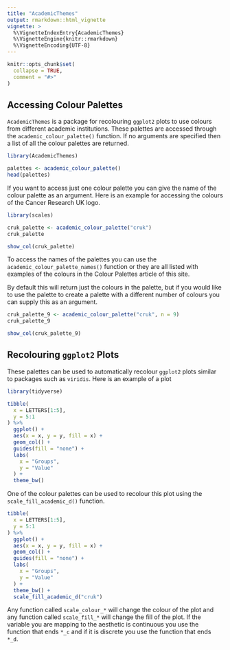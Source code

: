 ```yaml
---
title: "AcademicThemes"
output: rmarkdown::html_vignette
vignette: >
  %\VignetteIndexEntry{AcademicThemes}
  %\VignetteEngine{knitr::rmarkdown}
  %\VignetteEncoding{UTF-8}
---
```


```r
knitr::opts_chunk$set(
  collapse = TRUE,
  comment = "#>"
)
```

## Accessing Colour Palettes

`AcademicThemes` is a package for recolouring `ggplot2` plots to use colours from different academic institutions. These palettes are accessed through the `academic_colour_palette()` function. If no arguments are specified then a list of all the colour palettes are returned.

```r
library(AcademicThemes)

palettes <- academic_colour_palette()
head(palettes)
```

If you want to access just one colour palette you can give the name of the colour palette as an argument. Here is an example for accessing the colours of the Cancer Research UK logo.

```r
library(scales)

cruk_palette <- academic_colour_palette("cruk")
cruk_palette

show_col(cruk_palette)
```

To access the names of the palettes you can use the `academic_colour_palette_names()` function or they are all listed with examples of the colours in the Colour Palettes article of this site.

By default this will return just the colours in the palette, but if you would like to use the palette to create a palette with a different number of colours you can supply this as an argument.

```r
cruk_palette_9 <- academic_colour_palette("cruk", n = 9)
cruk_palette_9

show_col(cruk_palette_9)
```

## Recolouring `ggplot2` Plots

These palettes can be used to automatically recolour `ggplot2` plots similar to packages such as `viridis`. Here is an example of a plot 

```r
library(tidyverse)

tibble(
  x = LETTERS[1:5],
  y = 5:1
) %>%
  ggplot() +
  aes(x = x, y = y, fill = x) +
  geom_col() +
  guides(fill = "none") +
  labs(
    x = "Groups",
    y = "Value"
  ) +
  theme_bw()
```

One of the colour palettes can be used to recolour this plot using the `scale_fill_academic_d()` function.

```r
tibble(
  x = LETTERS[1:5],
  y = 5:1
) %>%
  ggplot() +
  aes(x = x, y = y, fill = x) +
  geom_col() +
  guides(fill = "none") +
  labs(
    x = "Groups",
    y = "Value"
  ) +
  theme_bw() +
  scale_fill_academic_d("cruk")
```

Any function called `scale_colour_*` will change the colour of the plot and any function called `scale_fill_*` will change the fill of the plot. If the variable you are mapping to the aesthetic is continuous you use the function that ends `*_c` and if it is discrete you use the function that ends `*_d`.


